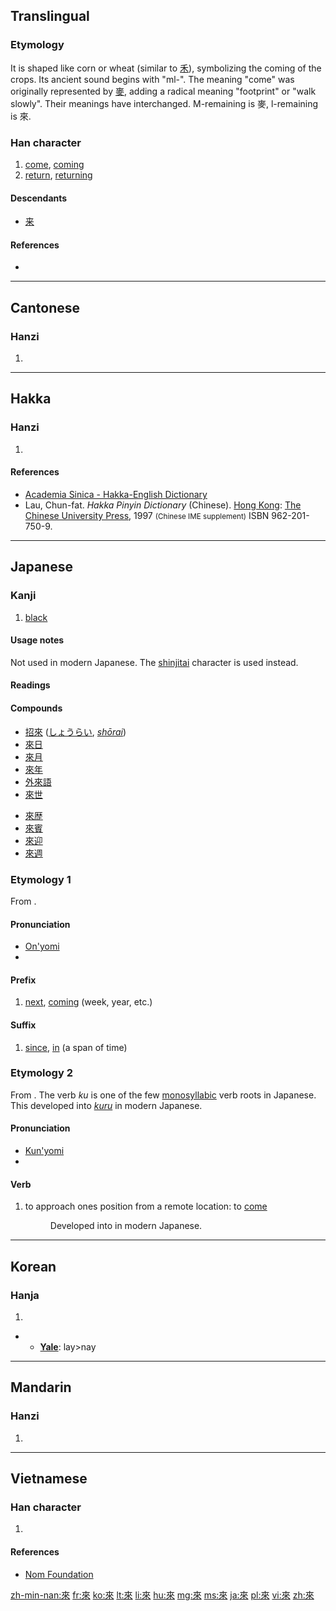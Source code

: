 {{also|来|徠}}
==Translingual==
{{stroke order|strokes=8}}
{{stroke order|type=animate}}
{{Hani-forms|[[来]]|來}}

===Etymology===
It is shaped like corn or wheat (similar to [[禾]]), symbolizing the coming of the crops. Its ancient sound begins with "ml-".<!--citation needed; in which period of Chinese history did it have this pronunciation--> The meaning "come" was originally represented by [[麥]], adding a radical meaning "footprint" or "walk slowly". Their meanings have interchanged. M-remaining is 麥, l-remaining is 來.

===Han character===
{{Han char|rn=9|rad=人|as=06|sn=8|four=4090<sub>8</sub>|canj=木人人 (DOO)}}

# [[come]], [[coming]]
# [[return]], [[returning]]

====Descendants====
* [[来]]

====References====
* {{Han ref|kx=0101.160|dkj=00581|dj=0214.080|hdz=10141.080|uh=4F86|ud=20358|bh=A8D3|bd=43219}}

----

==Cantonese==

===Hanzi===
{{yue-hanzi|jyut=|y=loi4|sim=来}}

# {{defn|lang=yue|sort=人06}}

----

==Hakka==

===Hanzi===
{{hak-hanzi|poj=[[lôi]] (loi<sup>5</sup>)|gd=|hpy=loi2}}

# {{defn|lang=hak|sort=人06}}

====References====
*[http://minhakka.ling.sinica.edu.tw/bkg/hakyin/search.php?DETAIL=1&LIMIT=id=21901&dbname=su_tian_1&graph=2 Academia Sinica - Hakka-English Dictionary]
*Lau, Chun-fat. ''Hakka Pinyin Dictionary'' (Chinese). [[Hong Kong]]: [[w:Chinese University of Hong Kong|The Chinese University Press]], 1997 <small>(Chinese IME supplement)</small> ISBN 962-201-750-9.

----

==Japanese==

===Kanji===
{{ja-kanji|grade=uc|rs=木04|style=ky|shin=来}}

# [[black]]

====Usage notes====
Not used in modern Japanese.  The [[shinjitai]] character {{l|ja|来}} is used instead.

====Readings====
{{ja-readings
|goon=[[らい]] (rai)
|kanon=[[らい]] (rai)
|kun=[[くる|く-る]] (ku-ru), [[きたる|きた-る]] / [[きたる|き-たる]] (kita-ru / ki-taru)
}}

====Compounds====
{{attention|ja|Compounds need substantial expansion.}}
{{der-top|Compounds}}
* [[招來]] ([[しょうらい]], ''[[shōrai]]'')
* [[來日]]
* [[來月]]
* [[來年]]
* [[外來語]]
* [[來世]]
{{der-mid}}
* [[來歴]]
* [[來賓]]
* [[來迎]]
* [[來週]]
{{bottom}}

===Etymology 1===
From {{etyl|zhx|ja|sort=らい}} {{term|sc=Hani|來}}.

====Pronunciation====
* [[音読み|On'yomi]]
* {{IPA|lang=ja|/ra.i/|[ɽäi]}}

====Prefix====
{{ja-pos|k|prefix|rom=rai|hira=らい}}

# [[next]], [[coming]] (week, year, etc.)
#: {{usex|lang=ja|[[來年#Japanese|'''來'''年]]、[[來週#Japanese|'''來'''週]]|tr='''らい'''ねん、'''らい'''しゅう<br/>''[[rainen#Japanese|'''rai'''nen]], [[raishū#Japanese|'''rai'''shū]]''|t='''next''' year, '''next''' week}}
#: {{usex|lang=ja|[[來週#Japanese|'''來'''週]][[月曜日#Japanese|月曜日]]に[[会う|会いましょう]]。|tr='''らい'''しゅうげつようびにあいましょう。<br/>'''''Rai'''shū Getsuyōbi ni aimashō.''|t=Let's meet Monday '''next'''. / Let's meet this '''coming''' Monday.}}

====Suffix====
{{ja-pos|k|suffix|rom=rai|hira=らい}}

# [[since]], [[in]] (a span of time)
#: {{usex|lang=ja|三年'''來'''あれを見ていない。|tr=さんねん'''らい'''あれをみていない。<br/>''Sannen'''rai''' are o mite inai.''|t=I haven't seen that '''in''' three years / '''since''' three years ago.}}

===Etymology 2===
From {{etyl|ojp|ja|sort=く}}.  The verb ''ku'' is one of the few [[monosyllabic]] verb roots in Japanese.  This developed into [[来る|''kuru'']] in modern Japanese.

====Pronunciation====
* [[訓読み|Kun'yomi]]
* {{IPA|lang=ja|/ku/|[kɯᵝ]}}

====Verb====
{{ja-verb|k|type=3|hira=く|rom=ku}}

# {{context|lang=ja|sort=く|obsolete}} to approach ones position from a remote location: to [[come]]
#: Developed into {{l|ja|来る|tr=[[くる]], ''[[kuru#Japanese|kuru]]''}} in modern Japanese.

----

==Korean==

===Hanja===
{{ko-hanja|hangeul=래>내|rv=rae>nae|mr=rae>nae}}

# {{defn|lang=ko|sort=人06}}
** '''[[Yale]]''': lay>nay

----

==Mandarin==

===Hanzi===
{{cmn-hanzi|sim=来|pin=[[lái]] ([[lai2]])|wg=lai<sup>2</sup>}}

# {{defn|lang=cmn|sort=人06}}

----

==Vietnamese==

===Han character===
{{vi-hantu|[[lai]], [[lay]], [[lơi]], [[ray]], [[rơi]], [[rời]]|rs=人06}}

# {{defn|lang=vi|sort=人06}}

====References====
*[http://nomfoundation.org/common/nom_details.php?codepoint=4f86 Nom Foundation]

[[zh-min-nan:來]]
[[fr:來]]
[[ko:來]]
[[lt:來]]
[[li:來]]
[[hu:來]]
[[mg:來]]
[[ms:來]]
[[ja:來]]
[[pl:來]]
[[vi:來]]
[[zh:來]]
